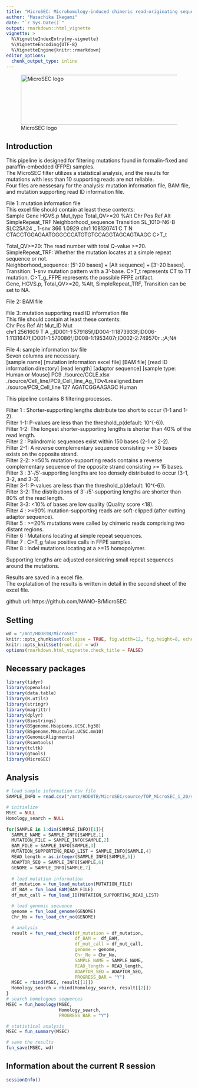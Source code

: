 ```yaml
---
title: "MicroSEC: Microhomology-induced chimeric read-originating sequence error cleaning pipeline for FFPE samples"
author: "Masachika Ikegami"
date: "`r Sys.Date()`"
output: rmarkdown::html_vignette
vignette: >
  %\VignetteIndexEntry{my-vignette}
  %\VignetteEncoding{UTF-8}
  %\VignetteEngine{knitr::rmarkdown}
editor_options: 
  chunk_output_type: inline
---
```


![MicroSEC logo](/mnt/HDD8TB/MicroSEC/MicroSEC_logo.png){#id .class width=720 height=135px}

## Introduction
This pipeline is designed for filtering mutations found in formalin-fixed and paraffin-embedded (FFPE) samples.  
The MicroSEC filter utilizes a statistical analysis, and the results for mutations with less than 10 supporting reads are not reliable.  
Four files are nessesary for the analysis: mutation information file, BAM file, and mutation supporting read ID information file.  
  
File 1: mutation information file  
This excel file should contain at least these contents:  
       Sample     Gene HGVS.p Mut_type Total_QV>=20   %Alt  Chr       Pos Ref Alt SimpleRepeat_TRF                     Neighborhood_sequence  Transition
 SL_1010-N6-B SLC25A24      _    1-snv          366 1.0929 chr1 108130741   C   T                N CTACCTGGAGAATGGGCCCATGTGTCCAGGTAGCAGTAAGC  C>T_t
  
Total_QV>=20: The read number with total Q-value >=20.  
SimpleRepeat_TRF: Whether the mutation locates at a simple repeat sequence or not.  
Neighborhood_sequence: [5'-20 bases] + [Alt sequence] + [3'-20 bases].  
Transition: 1-snv mutation pattern with a 3'-base. C>T_t represents CT to TT mutation. C>T_g_FFPE represents the possible FFPE artifact.  
Gene, HGVS.p, Total_QV>=20, %Alt, SimpleRepeat_TRF, Transition can be set to NA.
  
File 2: BAM file  
  
File 3: mutation supporting read ID information file  
This file should contain at least these contents:  
 Chr     Pos Ref Alt                                                                                                Mut_ID     Mut  
chr1 2561609   T   A  _;ID001-1:579185f,ID004-1:1873933f;ID006-1:1131647f,ID001-1:570086f,ID008-1:1953407r,ID002-2:749570r  .;A;N#  
  
File 4: sample information tsv file  
Seven columns are necessary.  
[sample name] [mutation information excel file] [BAM file] [read ID information directory] [read length] [adaptor sequence] [sample type: Human or Mouse]
PC9	./source/CCLE.xlsx	./source/Cell_line/PC9_Cell_line_Ag_TDv4.realigned.bam	./source/PC9_Cell_line	127	AGATCGGAAGAGC	Human

This pipeline contains 8 filtering processes.  

Filter 1  : Shorter-supporting lengths distribute too short to occur (1-1 and 1-2).  
Filter 1-1: P-values are less than the threshold_p(default: 10^(-6)).  
Filter 1-2: The longest shorter-supporting lengths is shorter than 40% of the read length.  
Filter 2  : Palindromic sequences exist within 150 bases (2-1 or 2-2).  
Filter 2-1: A reverse complementary sequence consisting >= 30 bases exists on the opposite strand.  
Filter 2-2: >=50% mutation-supporting reads contains a reverse complementary sequence of the opposite strand consisting >= 15 bases.  
Filter 3  : 3’-/5’-supporting lengths are too densely distributed to occur (3-1, 3-2, and 3-3).  
Filter 3-1: P-values are less than the threshold_p(default: 10^(-6)).  
Filter 3-2: The distributions of 3’-/5’-supporting lengths are shorter than 80% of the read length.  
Filter 3-3: <10% of bases are low quality (Quality score <18).  
Filter 4  : >=90% mutation-supporting reads are soft-clipped (after cutting adaptor sequence).  
Filter 5  : >=20% mutations were called by chimeric reads comprising two distant regions.  
Filter 6  : Mutations locating at simple repeat sequences.  
Filter 7  : C>T_g false positive calls in FFPE samples.  
Filter 8  : Indel mutations locating at a >=15 homopolymer.  
 
Supporting lengths are adjusted considering small repeat sequences around the mutations.  
  
Results are saved in a excel file.  
The explatation of the results is written in detail in the second sheet of the excel file.  
  
github url: https://github.com/MANO-B/MicroSEC  
  
## Setting
```r
wd = "/mnt/HDD8TB/MicroSEC"
knitr::opts_chunk$set(collapse = TRUE, fig.width=12, fig.height=8, echo=TRUE, warning=FALSE, message=TRUE, comment = "#>")
knitr::opts_knit$set(root.dir = wd)
options(rmarkdown.html_vignette.check_title = FALSE)
```

## Necessary packages
```r
library(tidyr)
library(openxlsx)
library(data.table)
library(R.utils)
library(stringr)
library(magrittr)
library(dplyr)
library(Biostrings)
library(BSgenome.Hsapiens.UCSC.hg38)
library(BSgenome.Mmusculus.UCSC.mm10)
library(GenomicAlignments)
library(Rsamtools)
library(tcltk)
library(gtools)
library(MicroSEC)
```


## Analysis
```r
# load sample information tsv file
SAMPLE_INFO = read.csv("/mnt/HDD8TB/MicroSEC/source/TOP_MicroSEC_1_20/sample_info.tsv", header=FALSE, stringsAsFactors=FALSE, sep="\t")

# initialize
MSEC = NULL
Homology_search = NULL
  
for(SAMPLE in 1:dim(SAMPLE_INFO)[1]){
  SAMPLE_NAME = SAMPLE_INFO[SAMPLE,1]
  MUTATION_FILE = SAMPLE_INFO[SAMPLE,2]
  BAM_FILE = SAMPLE_INFO[SAMPLE,3]
  MUTATION_SUPPORTING_READ_LIST = SAMPLE_INFO[SAMPLE,4]
  READ_length = as.integer(SAMPLE_INFO[SAMPLE,5])
  ADAPTOR_SEQ = SAMPLE_INFO[SAMPLE,6]
  GENOME = SAMPLE_INFO[SAMPLE,7]
  
  # load mutation information
  df_mutation = fun_load_mutation(MUTATION_FILE)
  df_BAM = fun_load_BAM(BAM_FILE)
  df_mut_call = fun_load_ID(MUTATION_SUPPORTING_READ_LIST)

  # load genomic sequence
  genome = fun_load_genome(GENOME)
  Chr_No = fun_load_chr_no(GENOME)

  # analysis
  result = fun_read_check(df_mutation = df_mutation,
                          df_BAM =  df_BAM,
                          df_mut_call = df_mut_call,
                          genome = genome,
                          Chr_No = Chr_No,
                          SAMPLE_NAME = SAMPLE_NAME,
                          READ_length = READ_length,
                          ADAPTOR_SEQ = ADAPTOR_SEQ,
                          PROGRESS_BAR = "Y")
  MSEC = rbind(MSEC, result[[1]])
  Homology_search = rbind(Homology_search, result[[2]])
}
# search homologous sequences
MSEC = fun_homology(MSEC,
                    Homology_search,
                    PROGRESS_BAR = "Y")

# statistical analysis
MSEC = fun_summary(MSEC)

# save the results
fun_save(MSEC, wd)
```

## Information about the current R session
```r
sessionInfo()
```

